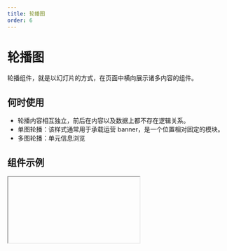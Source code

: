 ```yaml
---
title: 轮播图
order: 6
---
```


# 轮播图

轮播组件，就是以幻灯片的方式，在页面中横向展示诸多内容的组件。

## 何时使用

- 轮播内容相互独立，前后在内容以及数据上都不存在逻辑关系。
- 单图轮播：该样式通常用于承载运营 banner，是一个位置相对固定的模块。
- 多图轮播：单元信息浏览

## 组件示例


<Iframe url="https://www.aliwork.com/developer/slider-v2?isRenderNav=false" />

## 组件属性


<AttrTable
  dataSource={[
    {
      attr: '轮播项',
      code: 'images',
      type: 'object',
      demo: "{src: 'https://test.png', title: 'title'}",
      default
: '',
      desc: '',
    },
    {
      attr: '类型',
      code: 'type',
      type: 'String',
      demo: "'single', 'multi' ",
      default
: '',
      desc: '轮播方式, 单图, 多图',
    },
    {
      attr: '图片宽度',
      code: 'slideImageWidth',
      type: 'String',
      demo: "'100%'",
      default
: '  ',
      desc: '',
    },
    {
      attr: '图片高度',
      code: 'slideImageHeight',
      type: 'String',
      demo: "'300px'",
      default
: '',
      desc: '',
    },
    {
      attr: '图片间距',
      code: 'margin',
      type: 'number',
      demo: '10',
      default
: '',
      desc: '',
    },
    {
      attr: '同时展示的图片数量',
      code: 'slidesToShow',
      type: 'number',
      demo: '2',
      default
: '',
      desc: '',
    },
    {
      attr: '同时滑动的图片数量',
      code: 'slidesToScroll',
      type: 'number',
      demo: '1',
      default
: '',
      desc: '',
    },
    {
      attr: '居中模式',
      code: 'centerMode',
      type: 'Boolean',
      demo: 'false',
      default
: '"b" ',
      desc: '',
    },
    {
      attr: '多图轮播时，点击选中后自动居中',
      code: 'focusOnSelect',
      type: 'Boolean',
      demo: 'false',
      default
: '',
      desc: '',
    },
    {
      attr: '轮播方向',
      code: 'slideDirection',
      type: 'String',
      demo: " 'hoz'",
      default
: " 'hoz', 'ver'",
      desc: '',
    },
    {
      attr: '轮播速度',
      code: 'speed',
      type: 'number',
      demo: '500',
      default
: '单位: ms ',
      desc: '',
    },
    {
      attr: '动效类型',
      code: 'animation',
      type: 'String',
      demo: "'slide'",
      default
: "'slide', 'fade' ",
      desc: '',
    },
    {
      attr: '箭头',
      code: 'arrows',
      type: 'Boolean',
      demo: 'true',
      default
: '',
      desc: '',
    },
    {
      attr: '箭头大小',
      code: 'arrowSize',
      type: 'String',
      demo: "'medium' ",
      default
: "'medium', 'large'",
      desc: '',
    },
    {
      attr: '箭头位置',
      code: 'arrowPosition',
      type: 'String',
      demo: "'inner' ",
      default
: " 'inner', 'outer'",
      desc: '',
    },
    {
      attr: '箭头方向',
      code: 'arrowDirection ',
      type: 'String',
      demo: "'hoz' ",
      default
: "'hoz', 'ver'",
      desc: '',
    },
    {
      attr: '自动播放',
      code: 'autoplay',
      type: 'Boolean',
      demo: 'false ',
      default
: '',
      desc: '',
    },
    {
      attr: '自动播放的速度',
      code: 'autoplaySpeed',
      type: 'number',
      demo: '3000 ',
      default
: '',
      desc: '',
    },
    {
      attr: '导航锚点',
      code: 'dots',
      type: 'Boolean',
      demo: 'true ',
      default
: '',
      desc: '',
    },
    {
      attr: '导航锚点位置',
      code: 'dotsDirection',
      type: 'String',
      demo: "'hoz' ",
      default
: '',
      desc: '',
    },
    {
      attr: '锚点导航触发方式',
      code: 'triggerType',
      type: 'String',
      demo: "'click' ",
      default
: "'click', 'hover'",
      desc: '',
    },
  ]}
/>
